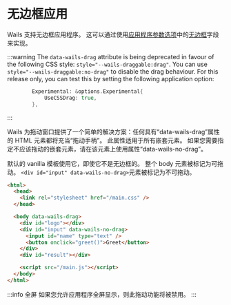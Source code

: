 # 无边框应用

Wails 支持无边框应用程序。 这可以通过使用[应用程序参数选项](../reference/options#应用程序参数选项)中的[无边框](../reference/options#无边框)字段来实现。

:::warning The `data-wails-drag` attribute is being deprecated in favour of the following CSS style: `style="--wails-draggable:drag"`. You can use `style="--wails-draggable:no-drag"` to disable the drag behaviour. For this release only, you can test this by setting the following application option:

```go
        Experimental: &options.Experimental{
            UseCSSDrag: true,
        },
```

:::

Wails 为拖动窗口提供了一个简单的解决方案：任何具有“data-wails-drag”属性的 HTML 元素都将充当“拖动手柄”。 此属性适用于所有嵌套元素。 如果您需要指定不应该拖动的嵌套元素，请在该元素上使用属性“data-wails-no-drag”。

默认的 vanilla 模板使用它，即使它不是无边框的。 整个 body 元素被标记为可拖动。 `<div id="input" data-wails-no-drag>`元素被标记为不可拖动。

```html
<html>
  <head>
    <link rel="stylesheet" href="/main.css" />
  </head>

  <body data-wails-drag>
    <div id="logo"></div>
    <div id="input" data-wails-no-drag>
      <input id="name" type="text" />
      <button onclick="greet()">Greet</button>
    </div>
    <div id="result"></div>

    <script src="/main.js"></script>
  </body>
</html>
```

:::info 全屏
如果您允许应用程序全屏显示，则此拖动功能将被禁用。
:::
